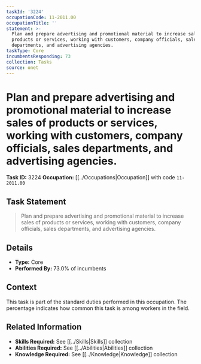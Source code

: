 ```yaml
---
taskId: '3224'
occupationCode: 11-2011.00
occupationTitle: ''
statement: >-
  Plan and prepare advertising and promotional material to increase sales of
  products or services, working with customers, company officials, sales
  departments, and advertising agencies.
taskType: Core
incumbentsResponding: 73
collection: Tasks
source: onet
---
```

# Plan and prepare advertising and promotional material to increase sales of products or services, working with customers, company officials, sales departments, and advertising agencies.

**Task ID:** 3224
**Occupation:** [[../Occupations|Occupation]] with code `11-2011.00`

## Task Statement

> Plan and prepare advertising and promotional material to increase sales of products or services, working with customers, company officials, sales departments, and advertising agencies.

## Details

- **Type:** Core
- **Performed By:** 73.0% of incumbents

## Context

This task is part of the standard duties performed in this occupation. The percentage indicates how common this task is among workers in the field.

## Related Information

- **Skills Required:** See [[../Skills|Skills]] collection
- **Abilities Required:** See [[../Abilities|Abilities]] collection
- **Knowledge Required:** See [[../Knowledge|Knowledge]] collection
